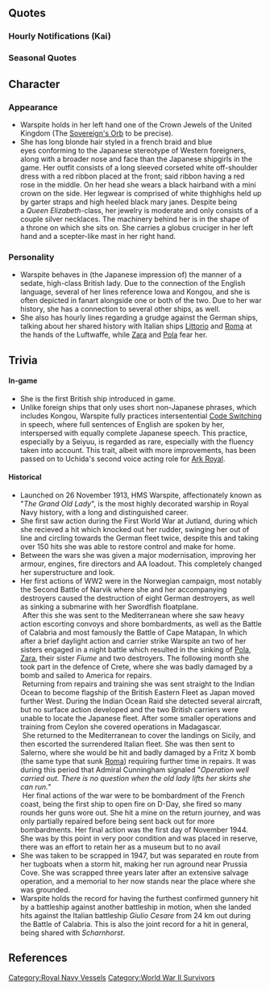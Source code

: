 {{ShipPageHeader}}

==Quotes==
{{ShipQuotes
|Introduction = 我が名は''Queen Elizabeth''-class、Battleship Warspite。 Admiral、よろしく頼むわね！
|Introduction/En = My name is Battleship ''Warspite'', of the ''Queen Elizabeth''-class. Admiral, thanks for having me.
|Introduction/Note = 

|Library = ''Queen Elizabeth''-class　battleship　二番艦、Warspiteです。 Admiral、よろしくお願いしますね。生粋の英国生まれ、英国育ちの戦艦です。本国艦隊、地中海、そして、インド洋にも展開しました。私の名前、Admiral.　是非その胸に刻んでください。
|Library/En = I am the second ''Queen Elizabeth''-class battleship, ''Warspite''. Admiral, I will be in your care. I am a purely British-born and British-bred battleship. I have been part of the Home Fleet, the Mediterranean Fleet, and even saw service in the Indian Ocean. Admiral, I sincerely hope you will remember my name by heart.
|Library/Note = 

|Secretary 1/Both = Battleship ''Warspite'', I'm going.

|Secretary 2 = Admiral、どうしました？
|Secretary 2/En = Admiral, what is it?

|Secretary 3 = What's this, admiral? あなた、この手は一体…どういう意味かしら？説明してくださる？
|Secretary 3/En = What's this, admiral? Just what are you... planning to do with that hand of yours? Would you care to explain?

|Idle = Admiral, are you free now? あっ、忙しそう……仕方ないわ。そうだ、金剛たちのroomにでも行ってましょうか。
|Idle/En = Admiral, are you free now? ...Okay, he seems busy, never mind. Well, maybe I could drop by the Kongou girls' place.

|Secretary Married = My admiral, どうしたの？元気ないわね。う～ん...そうだ！　私が本場の紅茶とマフィンをご用意しましょう。 ティータイムで、きっと元気が出るわ。
|Secretary Married/En = My admiral, what is wrong? You seem drained. Hmm... Ah! I shall prepare some authentic British black tea and muffin. A tea time should revitalize you.

|Wedding = My admiral, why are you calling？えっ…このringを…この私に？そう…お受けします、My admiral!この身果てるまで共に参りましょう！
|Wedding/En = My admiral, why are you calling? Hmm... So this ring... is for me? Sure, I shall be happy to oblige, my Admiral. We shall be as one and see it to the very end!

|Looking At Scores = Fleet information？了解！待ってて。
|Looking At Scores/En = Fleet information? Understood! Wait just a moment. 

|Joining A Fleet = Sally go！主力艦隊、抜錨する！
|Joining A Fleet/En = Sally go! Main fleet, launching!

|Equipment 1 = いい兵装ね。Thank you very much indeed.
|Equipment 1/En = This is a good equipment. Thank you very much indeed.

|Equipment 2 = Japanese weapon? 悪くないわね。私は好きよ！
|Equipment 2/En = A Japanese weapon? It isn't bad. I like it. 

|Equipment 3/Both = That would be great.

|Supply/Both = I am much obliged for your kindness.

|Docking Minor = 少しだけdockに入るわ。 See you later!
|Docking Minor/En = I'll be in the dock for a bit. See you later! 

|Docking Major = Admiral、私、修理のために後方に下がるわね。 Keep in touch.
|Docking Major/En = Admiral, I will be falling back for repairs. Keep in touch.

|Docking Complete = 
|Docking Complete/En = 

|Construction = New shipが完成したわ。 It was good, wasn't it?
|Construction/En = A new ship is completed. It was good, wasn't it?

|Returning From Sortie/Both = A fleet has returned.

|Starting A Sortie = Battleship Warspite、出撃する！艦隊、follow me!
|Starting A Sortie/En = Battleship ''Warspite'', sortieing! Fleet, follow me!

|Battle Start/Both = Enemy ship is in sight! Open fire!
 
|Attack/Both = Fire!

|Night Battle = この私から逃げるつもり？面白い。艦隊、増速！追撃します！
|Night Battle/En = You are thinking about running from me? How amusing. Fleet, raise speed! We are giving chase!
|Night Battle/Note = During the Battle of Cape Matapan, when the Italian fleet fled, ADM Cunningham decided to chase them into the night, which led to the sinking of Pola, Zara and Fiume.

|Night Attack/Both = Fire! Fire! Fire!!

|MVP = この私がNumber One? 違うわ。全ては皆さんの健闘がなしえたこと…そうよね、Admiral?
|MVP/En = So I was Number One? That is not so. It was all thanks to everyone's valiant effort. Isn't it so, Admiral?

|Minor Damage 1 = いやぁ！やるじゃない……！
|Minor Damage 1/En = Oh my. Aren't you clever...

|Minor Damage 2/Both = Oh my God -

|Major Damage = No! ...私を怒らせたわね！
|Major Damage/En = No! ...Now you've done it (lit. 'made me mad')!
|Major Damage/Note = 

|Sunk = この私が沈むというの…？そう…これが…戦場で…倒れるという事なのね…
|Sunk/En = Am I sinking...? So... this is what it's like... fallen in a battle.
}}

===Hourly Notifications (Kai)===
{{Shiphourly
| 00JP = Admiral.　日付が変わったわ。今日はこの私が、艦隊のflagshipを務めるわね。
| 00EN = Admiral, the date has changed. I shall be serving as the flagship of the fleet for today.
| 00Note = 
| 01JP = It's one o'clock.　こんな感じでいいかしら。
| 01EN = It's one o'clock. I guess this should do.
| 01Note = 
| 02JP = It's two o'clock now.　夜は静かね。好きよ、この時間。
| 02EN = It's two o'clock now. The night is quiet. I like this hour of night.
| 02Note = 
| 03JP = It's three o'clock now.　紅茶、入れ直しましょうか。飲みますよね？
| 03EN = It's three o'clock now. Shall I remake some black tea? You will drink it, no?
| 03Note = 
| 04JP = It's four o'clock now.　夜が明けますね。 Admiral、少し、お疲れですか？
| 04EN = It's four o'clock now. The day is breaking. Admiral, are you a bit tired?
| 04Note = 
| 05JP = Good morning, admiral! It's five o'clock now.
| 05EN = Good morning, admiral! It's five o'clock now.
| 05Note = 
| 06JP = It's six o'clock now.　朝の一杯は紅茶でいい？　それとも、濃いCoffeeにしましょうか。
| 06EN = It's six o'clock now. Would a cup of black tea be fine for the morning? Or would you rather enjoy some strong coffee?
| 06Note = 
| 07JP = It's seven o'clock now.　Admiral, breakfast is ready!
| 07EN = It's seven o'clock now.　Admiral, breakfast is ready!
| 07Note = 
| 08JP = It's eight o'clock now.　さあ、本日の艦隊運用を始めましょう。まずは戦艦部隊を集結させますね。
| 08EN = It's eight o'clock now. Well, let us begin today's fleet operation. I shall gather our battleships first.
| 08Note = 
| 09JP = It's nine o'clock now.　彼女たちが、ナガト、ムツ、ですね。...Hello!　お会いできて光栄です。
| 09EN = It's nine o'clock now. They are Nagato and Mutsu, right? Hello! It is an honor to meet you.
| 09Note = 
| 10JP = It's ten o'clock now. ''Fusou''-class? Great.　美しく、そしてユニークな上部構造物。和のアートを感じます。ええ、解りますとも！
| 10EN = It's ten o'clock now. ''Fusou''-class? Great. The beautiful and unique superstructure... I can feel Japan's art. Of course, I understand!
| 10Note = 
| 11JP = It's eleven.　コウクウ...Battleship? Super multi plane ズイウン？...難しいわね、Japanの戦艦は。奥が深いわ。
| 11EN = It's eleven. Aerial... battleship? Super multiplane Zuiun? ...Japanese battleships are... quite complex. There is much to learn.
| 11Note = 
| 12JP = It is noon. あれが噂のYamato-class...確かに凄いわ。 So great.
| 12EN = It is noon. I find that is the renowned Yamato-class? They indeed are grand. So great.
| 12Note = 
| 13JP = It's one o'clock.　お昼にしましょう。私、ham sandwichesを作ってきたわ。紅茶と一緒に召し上がれ！ Please!
| 13EN = It's one o'clock. Let us have some lunch. I made some ham sandwiches. Take some along with black tea! Please!
| 13Note = 
| 14JP = It's two o'clo...あら！　Kongou sisters. 元気そうね。何よりだわ。
| 14EN = It's two o'clock.... My! The Kongou sisters. You seem to be doing well. It's a relief.
| 14Note = 
| 15JP = It's three o'clock now. Kongou、どうしたの？ ...Are you angry? why?
| 15EN = It's three o'clock now. Kongou, what's wrong? Are you angry? Why?
| 15Note = 
| 16JP = It's four o'clock now. Admiral、あの子たちって...あきれた。あの国の艦（ふね）もいるのね。...え？...いい子たちなの？本当に？...そう、か。私も挨拶してみよう。Hello!
| 16EN = It's four o'clock now. Admiral, this is inconceivable. The ships from <i>that</i> country are here as well. ...Hm? ...They are on our side? Is that so? ...Really, now? I guess I should greet them. Hello!
| 16Note = Most likely the German ships.
| 17JP = It's five o'clock now.　綺麗ね...夕日。素敵だわ。私、この艦隊にきて、この風景が一番気に入ったわ。 So lovely.
| 17EN = It's five o'clock now. Quite beautiful... The sunset is mesmerizing. Since joining this fleet, I found this view most fond. So lovely.
| 17Note = 
| 18JP = It's six o'clock now.　陽が落ちたわね。艦隊を帰投させましょう。
| 18EN = It's six o'clock now. The sun has set. Let us return the fleet.
| 18Note = 
| 19JP = It's seven o'clock now. Dinnerは、Admiralが作ってくれるって...大丈夫ですか？私、手伝いましょうか？
| 19EN = It's seven o'clock now. Dinner will be prepared by you, Admiral...? Are you sure you are fine? Should I help?
| 19Note = 
| 20JP = It's eight o'clock now.　美味しい！美味しいわ、Admiralの作った料理。Japanの艦隊、JapanのAdmiralは凄いのね...！ ふぅ...
| 20EN =  It's eight o'clock now. Delicious! Admiral, your dishes are most delicious! Japan's fleet and admirals are quite something! 
| 20Note = 
| 21JP = It's nine o'clock now.　あ、アレは確か、イタリアの重巡達。Hello! ...って、あれ？　なんで逃げるの！？　ま、待って！
| 21EN = It's nine o'clock now. If I'm not mistaken, those are the Italian heavy cruisers... Hello! Eh, why are you running away?! Wait!
| 21Note = Referring to Zara and Pola, whom Warspite attacked during the Battle of Cape Matapan. 
| 22JP = It's ten o'clock now.　あら、Italiaさん。Romaさん。え？ フレッ...ツ...あ、あれは駄目よ。あれは、駄目だわ。私、あれだけは苦手...。
| 22EN = It's ten o'clock now. My, Miss Italia and Miss Roma. Hm? Fre...tz... Ah, that is not good. That is... no good at all. That is one thing that I have trouble with...
| 22Note = They are talking about the Fritz X guided bomb. Roma was sunk by the German weapon, while both Italia and Warspite were heavily damaged by it.  Unlike in previous instances, Warspite's damage was never fully repaired after the attack, hence the admission.
| 23JP = It's eleven o'clock now.　Admiral、今日は一日、お疲れ様でした。Sweet dreams.
| 23EN = It's eleven o'clock now. Admiral, you made quite an effort today. Sweet dreams.
| 23Note = 
}}
===Seasonal Quotes===
{{ShipSeasonalQuotes}}

==Character==

===Appearance===
* Warspite holds in her left hand one of the Crown Jewels of the United Kingdom (The [https://en.wikipedia.org/wiki/Crown_Jewels_of_the_United_Kingdom#Orbs Sovereign's Orb] to be precise).
* She has long blonde hair styled in a french braid and blue eyes conforming to the Japanese stereotype of Western foreigners, along with a broader nose and face than the Japanese shipgirls in the game. Her outfit consists of a long sleeved corseted white off-shoulder dress with a red ribbon placed at the front; said ribbon having a red rose in the middle. On her head she wears a black hairband with a mini crown on the side. Her legwear is comprised of white thighhighs held up by garter straps and high heeled black mary janes. Despite being a <em>Queen Elizabeth</em>-class, her jewelry is moderate and only consists of a couple silver necklaces. The machinery behind her is in the shape of a throne on which she sits on. She carries a globus cruciger in her left hand and a scepter-like mast in her right hand.

===Personality===
* Warspite behaves in (the Japanese impression of) the manner of a sedate, high-class British lady. Due to the connection of the English language, several of her lines reference Iowa and Kongou, and she is often depicted in fanart alongside one or both of the two. Due to her war history, she has a connection to several other ships, as well.
* She also has hourly lines regarding a grudge against the German ships, talking about her shared history with Italian ships [[Littorio]] and [[Roma]] at the hands of the Luftwaffe, while [[Zara]] and [[Pola]] fear her.

==Trivia==
====In-game====
*She is the first British ship introduced in game.
* Unlike foreign ships that only uses short non-Japanese phrases, which includes Kongou, Warspite fully practices intersentential [[wikipedia:Code-switching|Code Switching]] in speech, where full sentences of English are spoken by her, interspersed with equally complete Japanese speech. This practice, especially by a Seiyuu, is regarded as rare, especially with the fluency taken into account. This trait, albeit with more improvements, has been passed on to Uchida's second voice acting role for [[Ark Royal]].

====Historical====
*Launched on 26 November 1913, HMS Warspite, affectionately known as "''The Grand Old Lady''", is the most highly decorated warship in Royal Navy history, with a long and distinguished career.
*She first saw action during the First World War at Jutland, during which she recieved a hit which knocked out her rudder, swinging her out of line and circling towards the German fleet twice, despite this and taking over 150 hits she was able to restore control and make for home.
*Between the wars she was given a major modernisation, improving her armour, engines, fire directors and AA loadout. This completely changed her superstructure and look.
*Her first actions of WW2 were in the Norwegian campaign, most notably the Second Battle of Narvik where she and her accompanying destroyers caused the destruction of eight German destroyers, as well as sinking a submarine with her Swordfish floatplane.<br /> After this she was sent to the Mediterranean where she saw heavy action escorting convoys and shore bombardments, as well as the Battle of Calabria and most famously the Battle of Cape Matapan, In which after a brief daylight action and carrier strike Warspite an two of her sisters engaged in a night battle which resulted in the sinking of [[Pola]], [[Zara]], their sister ''Fiume'' and two destroyers. The following month she took part in the defence of Crete, where she was badly damaged by a bomb and sailed to America for repairs.<br /> Returning from repairs and training she was sent straight to the Indian Ocean to become flagship of the British Eastern Fleet as Japan moved further West. During the Indian Ocean Raid she detected several aircraft, but no surface action developed and the two British carriers were unable to locate the Japanese fleet. After some smaller operations and training from Ceylon she covered operations in Madagascar.<br /> She returned to the Mediterranean to cover the landings on Sicily, and then escorted the surrendered Italian fleet. She was then sent to Salerno, where she would be hit and badly damaged by a Fritz X bomb (the same type that sunk [[Roma]]) requiring further time in repairs. It was during this period that Admiral Cunningham signaled "''Operation well carried out. There is no question when the old lady lifts her skirts she can run.''"<br /> Her final actions of the war were to be bombardment of the French coast, being the first ship to open fire on D-Day, she fired so many rounds her guns wore out. She hit a mine on the return journey, and was only partially repaired before being sent back out for more bombardments. Her final action was the first day of November 1944. She was by this point in very poor condition and was placed in reserve, there was an effort to retain her as a museum but to no avail
*She was taken to be scrapped in 1947, but was separated en route from her tugboats when a storm hit, making her run aground near Prussia Cove. She was scrapped three years later after an extensive salvage operation, and a memorial to her now stands near the place where she was grounded.
*Warspite holds the record for having the furthest confirmed gunnery hit by a battleship against another battleship in motion, when she landed hits against the Italian battleship ''Giulio Cesare'' from 24 km out during the Battle of Calabria. This is also the joint record for a hit in general, being shared with ''Scharnhorst''.

{{ShipPageFooter}}

==References==
<references/>
[[Category:Royal Navy Vessels]]
[[Category:World War II Survivors]]